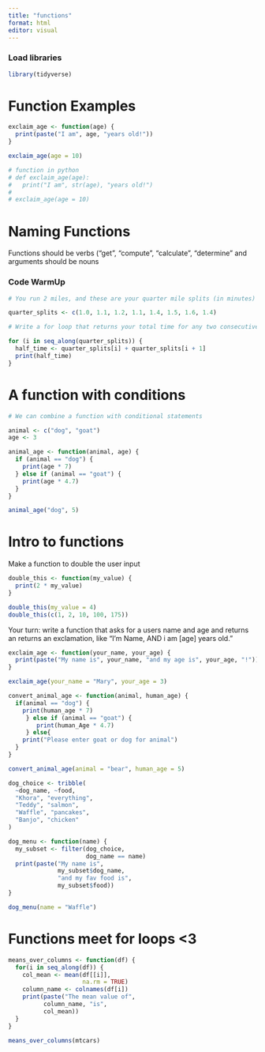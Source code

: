 ```yaml
---
title: "functions"
format: html
editor: visual
---
```


### Load libraries

```r
library(tidyverse)
```

# Function Examples

```r

exclaim_age <- function(age) {
  print(paste("I am", age, "years old!"))
}

exclaim_age(age = 10)

# function in python
# def exclaim_age(age):
#   print("I am", str(age), "years old!")
# 
# exclaim_age(age = 10)
```

# Naming Functions

Functions should be verbs ("get", "compute", "calculate", "determine" and arguments should be nouns

### Code WarmUp

```r
# You run 2 miles, and these are your quarter mile splits (in minutes)

quarter_splits <- c(1.0, 1.1, 1.2, 1.1, 1.4, 1.5, 1.6, 1.4)

# Write a for loop that returns your total time for any two consecutive quarter miles (hint: the first is 1.0 + 1.1, the second is 1.1 + 1.2)

for (i in seq_along(quarter_splits)) {
  half_time <- quarter_splits[i] + quarter_splits[i + 1]
  print(half_time)
}
```

# A function with conditions

```r
# We can combine a function with conditional statements

animal <- c("dog", "goat")
age <- 3

animal_age <- function(animal, age) {
  if (animal == "dog") {
    print(age * 7)
  } else if (animal == "goat") {
    print(age * 4.7)
  }
}

animal_age("dog", 5)
```

# Intro to functions

Make a function to double the user input

```r
double_this <- function(my_value) {
  print(2 * my_value)
}

double_this(my_value = 4)
double_this(c(1, 2, 10, 100, 175))
```

Your turn: write a function that asks for a users name and age and returns an returns an exclamation, like "I'm Name, AND i am \[age\] years old."

```r

exclaim_age <- function(your_name, your_age) {
  print(paste("My name is", your_name, "and my age is", your_age, "!"))
}

exclaim_age(your_name = "Mary", your_age = 3)
```

```r
convert_animal_age <- function(animal, human_age) {
  if(animal == "dog") {
    print(human_age * 7) 
     } else if (animal == "goat") {
        print(human_Age * 4.7)
     } else{
    print("Please enter goat or dog for animal")
  }
}

convert_animal_age(animal = "bear", human_age = 5)
```

```r
dog_choice <- tribble(
  ~dog_name, ~food, 
  "Khora", "everything",
  "Teddy", "salmon",
  "Waffle", "pancakes",
  "Banjo", "chicken"
)

dog_menu <- function(name) {
  my_subset <- filter(dog_choice, 
                      dog_name == name)
  print(paste("My name is", 
              my_subset$dog_name, 
              "and my fav food is", 
              my_subset$food))
}

dog_menu(name = "Waffle")

```

# Functions meet for loops \<3

```r
means_over_columns <- function(df) {
  for(i in seq_along(df)) {
    col_mean <- mean(df[[i]], 
                     na.rm = TRUE)
    column_name <- colnames(df[i])
    print(paste("The mean value of", 
          column_name, "is", 
          col_mean))
  }
}

means_over_columns(mtcars)
```
